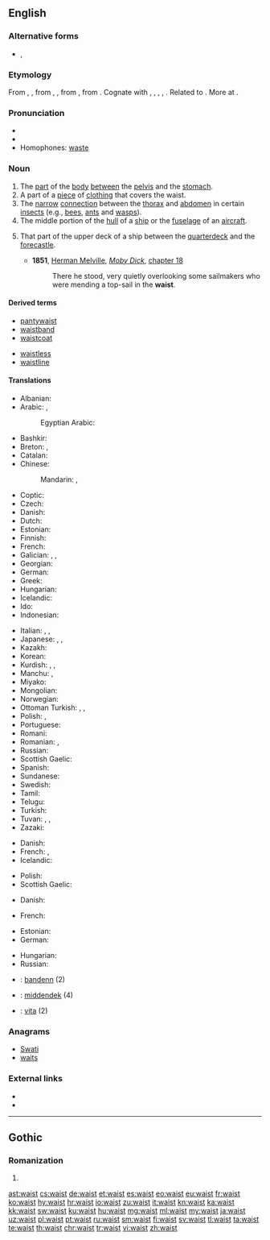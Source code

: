 ==English==

===Alternative forms===
* {{l|en|waste}}, {{l|en|wast}} {{qualifier|obsolete}}

===Etymology===
From {{etyl|enm|en}} {{term|waste|lang=enm}}, {{term|wast||stature, waist|lang=enm}}, from {{etyl|ang|en}} {{m|ang|*wǣst}}, {{m|ang|*wǣxt}}, from {{etyl|gem-pro|en}} {{m|gem-pro|*wahstuz||growth, development, stature, build}}, from {{etyl|ine-pro|en}} {{m|ine-pro|*h₂weg-|*h₂weg-s-|to multiply, increase}}. Cognate with {{etyl|gmh|-}} {{term|wahst||growth|lang=gmh}}, {{etyl|da|-}} {{term|vækst||growth|lang=da}}, {{etyl|sv|-}} {{term|växt||growth, development, size|lang=sv}}, {{etyl|is|-}} {{term|vöxtur||growth|lang=is}}, {{etyl|got|-}} {{term|||tr=wahstus|growth|lang=got}}. Related to {{etyl|ang|-}} {{term|weaxan||to grow, increase|lang=ang}}. More at {{l|en|wax}}.

===Pronunciation===
* {{IPA|/weɪst/|lang=en}}
* {{rhymes|eɪst|lang=en}}
* Homophones: [[waste]]

===Noun===
{{en-noun}}

# The [[part]] of the [[body]] [[between]] the [[pelvis]] and the [[stomach]].
# A part of a [[piece]] of [[clothing]] that covers the waist.
# The [[narrow]] [[connection]] between the [[thorax]] and [[abdomen]] in certain [[insect]]s (e.g., [[bee]]s, [[ant]]s and [[wasp]]s).
# The middle portion of the [[hull]] of a [[ship]] or the [[fuselage]] of an [[aircraft]].
# {{context|nautical|lang=en}} That part of the upper deck of a ship between the [[quarterdeck]] and the [[forecastle]].
#* '''1851''', [[w:Herman Melville|Herman Melville]], ''[[w:Moby Dick|Moby Dick]]'', [[s:Moby-Dick/Chapter 18|chapter 18]]
#*: There he stood, very quietly overlooking some sailmakers who were mending a top-sail in the '''waist'''.

====Derived terms====
{{rel-top|terms derived from waist}}
* [[pantywaist]]
* [[waistband]]
* [[waistcoat]]
{{rel-mid}}
* [[waistless]]
* [[waistline]]
{{rel-bottom}}

====Translations====
{{trans-top|part of the body between the pelvis and the stomach}}
* Albanian: {{t+|sq|bel|m}}
* Arabic: {{t|ar|خصر|m|tr=xaṣr}}, {{t|ar|وسط|m|tr=wasaṭ}}
*: Egyptian Arabic: {{t|arz|وسط|m|tr=weṣṭ|sc=Arab}}
* Bashkir: {{t|ba|бил|sc=Cyrl}}
* Breton: {{t+|br|dargreiz|m}}, {{t+|br|bandenn|f}}
* Catalan: {{t|ca|cintura|f}}
* Chinese:
*: Mandarin: {{t+|cmn|腰|tr=yāo|sc=Hani}}, {{t+|cmn|腰部|tr=yāobù|sc=Hani}}
* Coptic: {{t|cop|ϯⲡⲓ|f|tr=dibi, tipi}}
* Czech: {{t+|cs|pas|m}}
* Danish: {{t|da|talje|c}}
* Dutch: {{t+|nl|middel|n}}
* Estonian: {{t|et|vöökoht}}
* Finnish: {{t+|fi|vyötärö}}
* French: {{t+|fr|taille|f}}
* Galician: {{t+|gl|cintura|f}}, {{t+|gl|van|m}}, {{t|gl|cós|m}}
* Georgian: {{t+|ka|წელი}}
* German: {{t+|de|Taille|f}}
* Greek: {{t+|el|μέση|f}}
* Hungarian: {{t+|hu|derék}}
* Icelandic: {{t+|is|mitti|n}}
* Ido: {{t+|io|tayo}}
* Indonesian: {{t+|id|pinggang}}
{{trans-mid}}
* Italian: {{t+|it|vita|f}}, {{t+|it|cintura|f}}, {{t+|it|cintola|f}}
* Japanese: {{t|ja|胴のくびれ|tr=どうのくびれ, dō-no kubire}}, {{t|ja|腰部|tr=ようぶ, yōbu}}, {{t|ja|胴回り|tr=どうまわり, dōmawari}}
* Kazakh: {{t|kk|бел|tr=bel|sc=Cyrl}}
* Korean: {{t+|ko|허리|sc=Kore}}
* Kurdish: {{t+|ku|navteng|f}}, {{t+|ku|newq|f}}, {{t+|ku|که‌مه‌ر|sc=ku-Arab}}
* Manchu: {{t|mnc|dara}}, {{t|mnc|darama}}
* Miyako: {{t|mvi|ヨーラ|tr=jōra}}
* Mongolian: {{t|mn|бэлхүүс|tr=belhüüs|sc=Cyrl}}
* Norwegian: {{t|no|midje}}
* Ottoman Turkish: {{t|ota|بل|tr=bel|sc=ota-Arab}}, {{t|ota|بيل|tr=bîl|sc=ota-Arab}}, {{t|ota|کمر|tr=kemer|sc=ota-Arab}}
* Polish: {{t+|pl|talia|f}}, {{t+|pl|pas|m}}
* Portuguese: {{t+|pt|cintura|f}}
* Romani: {{t|rom|mashkar|m}}
* Romanian: {{t+|ro|mijloc}}, {{t+|ro|talie}}
* Russian: {{t+|ru|та́лия|f}}
* Scottish Gaelic: {{t|gd|meadhan|m}}
* Spanish: {{t+|es|cintura|f}}
* Sundanese: {{t+|su|angkeng}}
* Swedish: {{t+|sv|midja}}
* Tamil: {{t+|ta|இடுப்பு|sc=Taml}}
* Telugu: {{t+|te|నడుము|tr=naDumu}}
* Turkish: {{t+|tr|bel}}
* Tuvan: {{t|tyv|бел кежик|tr=bel kežik}}, {{t|tyv|бел кеш|tr=bel keš}}, {{t|tyv|бел кежи|tr=bel keži}}
* Zazaki: {{t|zza|mér}}
{{trans-bottom}}

{{trans-top|a part of a piece of clothing that covers the waist}}
* Danish: {{t|da|talje|c}}
* French: {{t+|fr|taille|f}}, {{t+|fr|ceinture|f}}
* Icelandic: {{t+|is|mitti|n}}
{{trans-mid}}
* Polish: {{t+|pl|pas|m}}
* Scottish Gaelic: {{t|gd|meadhan|m}}
{{trans-bottom}}

{{trans-top|the narrow connection between the thorax and abdomen in certain insects}}
* Danish: {{t|da|hvepsetalje|c}}
{{trans-mid}}
* French: {{t+|fr|taille|f}}
{{trans-bottom}}

{{trans-top|the middle portion of the hull of a ship or the fuselage of an aircraft}}
* Estonian: {{t|et|kesktekk}}
* German: {{t+|de|Rumpf|m}}
{{trans-mid}}
* Hungarian: {{t+|hu|törzs}}
* Russian: {{t+|ru|шкафут|m}}
{{trans-bottom}}

{{checktrans-top}}
* {{ttbc|br}}: [[bandenn]] {{g|f}} (2)
* {{ttbc|nl}}: [[middendek]] {{g|n}} (4)
* {{ttbc|it}}: [[vita#Italian|vita]] {{g|f}} (2)
{{trans-bottom}}

===Anagrams===
* [[Swati#English|Swati]]
* [[waits#English|waits]]

===External links===
* {{projectlink|1911|Waist}}
* {{projectlink|Wikipedia|Waist (disambiguation)|Waist}}

----

==Gothic==

===Romanization===
{{got-rom}}

# {{got-romanization of|𐍅𐌰𐌹𐍃𐍄}}

[[ast:waist]]
[[cs:waist]]
[[de:waist]]
[[et:waist]]
[[es:waist]]
[[eo:waist]]
[[eu:waist]]
[[fr:waist]]
[[ko:waist]]
[[hy:waist]]
[[hr:waist]]
[[io:waist]]
[[zu:waist]]
[[it:waist]]
[[kn:waist]]
[[ka:waist]]
[[kk:waist]]
[[sw:waist]]
[[ku:waist]]
[[hu:waist]]
[[mg:waist]]
[[ml:waist]]
[[my:waist]]
[[ja:waist]]
[[uz:waist]]
[[pl:waist]]
[[pt:waist]]
[[ru:waist]]
[[sm:waist]]
[[fi:waist]]
[[sv:waist]]
[[tl:waist]]
[[ta:waist]]
[[te:waist]]
[[th:waist]]
[[chr:waist]]
[[tr:waist]]
[[vi:waist]]
[[zh:waist]]